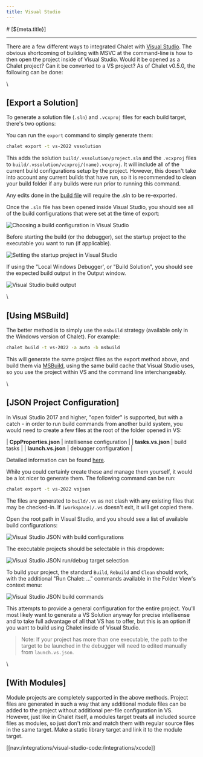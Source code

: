 ```yaml
---
title: Visual Studio
---
```


<PageCategory id="ides" />
# [${meta.title}]

---

There are a few different ways to integrated Chalet with [Visual Studio](//visualstudio.microsoft.com/). The obvious shortcoming of building with MSVC at the command-line is how to then open the project inside of Visual Studio. Would it be opened as a Chalet project? Can it be converted to a VS project? As of Chalet v0.5.0, the following can be done:

\\

## [Export a Solution]
 
To generate a solution file (`.sln`) and `.vcxproj` files for each build target, there's two options: 

You can run the `export` command to simply generate them: 

```bash
chalet export -t vs-2022 vssolution
```

This adds the solution `build/.vssolution/project.sln` and the `.vcxproj` files to `build/.vssolution/vcxproj/(name).vcxproj`. It will include all of the current build configurations setup by the project. However, this doesn't take into account any current builds that have run, so it is recommended to clean your build folder if any builds were run prior to running this command.

Any edits done in the [build file](/docs/the-build-file) will require the .sln to be re-exported.

Once the `.sln` file has been opened inside Visual Studio, you should see all of the build configurations that were set at the time of export:

![Choosing a build configuration in Visual Studio](/images/visualstudio/vs-shot1.png)

Before starting the build (or the debugger), set the startup project to the executable you want to run (if applicable). 

![Setting the startup project in Visual Studio](/images/visualstudio/vs-shot2.png)

If using the "Local Windows Debugger', or "Build Solution", you should see the expected build output in the Output window.

![Visual Studio build output](/images/visualstudio/vs-shot3.png)

\\

## [Using MSBuild]

The better method is to simply use the `msbuild` strategy (available only in the Windows version of Chalet). For example:

```bash
chalet build -t vs-2022 -a auto -b msbuild 
```

This will generate the same project files as the export method above, and build them via [MSBuild](//docs.microsoft.com/en-us/visualstudio/msbuild/msbuild?view=vs-2022), using the same build cache that Visual Studio uses, so you use the project within VS and the command line interchangeably.

\\

## [JSON Project Configuration]

In Visual Studio 2017 and higher, "open folder" is supported, but with a catch - in order to run build commands from another build system, you would need to create a few files at the root of the folder opened in VS:

| **CppProperties.json** | intellisense configuration |
| **tasks.vs.json**      | build tasks |
| **launch.vs.json**     | debugger configuration |

Detailed information can be found [here](//docs.microsoft.com/en-us/cpp/build/open-folder-projects-cpp?view=msvc-170).

While you could certainly create these and manage them yourself, it would be a lot nicer to generate them. The following command can be run:

```bash
chalet export -t vs-2022 vsjson
```

The files are generated to `build/.vs` as not clash with any existing files that may be checked-in. If `(workspace)/.vs` doesn't exit, it will get copied there.

Open the root path in Visual Studio, and you should see a list of available build configurations:

![Visual Studio JSON with build configurations](/images/visualstudio/vs-shot4.png)

The executable projects should be selectable in this dropdown:

![Visual Studio JSON run/debug target selection](/images/visualstudio/vs-shot5.png)

To build your project, the standard `Build`, `Rebuild` and `Clean` should work, with the additional "Run Chalet: ..." commands available in the Folder View's context menu:

![Visual Studio JSON build commands](/images/visualstudio/vs-shot6.png)

This attempts to provide a general configuration for the entire project. You'll most likely want to generate a VS Solution anyway for precise intellisense and to take full advantage of all that VS has to offer, but this is an option if you want to build using Chalet inside of Visual Studio.

> Note: If your project has more than one executable, the path to the target to be launched in the debugger will need to edited manually from `launch.vs.json`.

\\

## [With Modules]

Module projects are completely supported in the above methods. Project files are generated in such a way that any additional module files can be added to the project without additional per-file configuration in VS. However, just like in Chalet itself, a modules target treats all included source files as modules, so just don't mix and match them with regular source files in the same target. Make a static library target and link it to the module target.

[[nav:/integrations/visual-studio-code:/integrations/xcode]]
